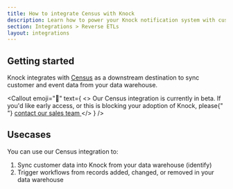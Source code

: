 ```yaml
---
title: How to integrate Census with Knock
description: Learn how to power your Knock notification system with customer data platforms, reverse ETLs, and your data warehouse.
section: Integrations > Reverse ETLs
layout: integrations
---
```



## Getting started

Knock integrates with [Census](https://getcensus.com) as a downstream destination to sync customer and event data from your data warehouse.

<Callout
  emoji="🚧"
  text={
    <>
      Our Census integration is currently in beta. If you'd like early access,
      or this is blocking your adoption of Knock, please{" "}
      <a href="mailto:sales@knock.app?subject=Census integration">
        contact our sales team
      </a>
    </>
  }
/>

## Usecases

You can use our Census integration to:

1. Sync customer data into Knock from your data warehouse (identify)
2. Trigger workflows from records added, changed, or removed in your data warehouse
